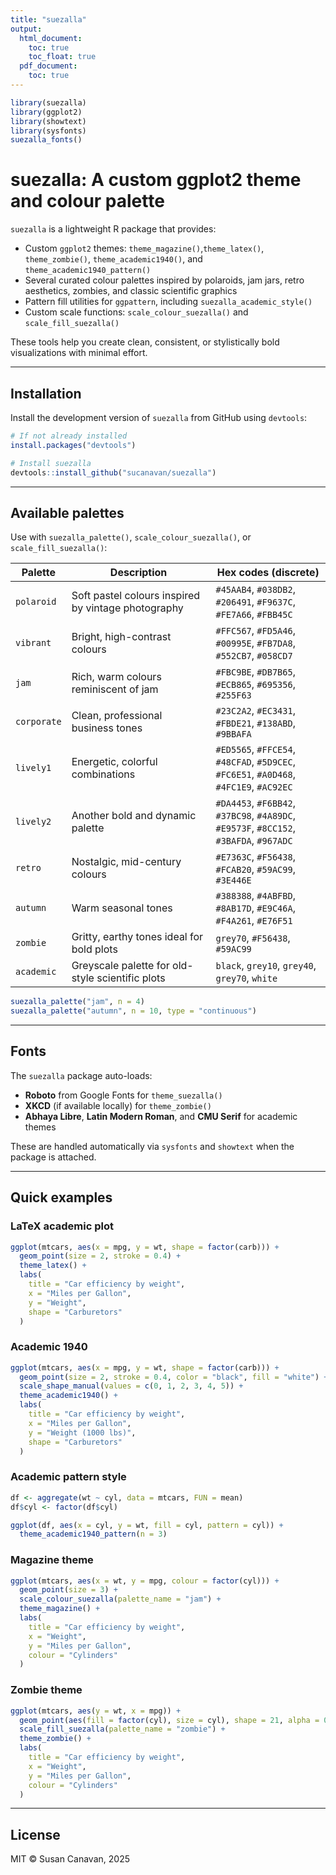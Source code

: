 ```yaml
---
title: "suezalla"
output:
  html_document:
    toc: true
    toc_float: true
  pdf_document:
    toc: true
---
```


```r
library(suezalla)
library(ggplot2)
library(showtext)
library(sysfonts)
suezalla_fonts()
```

# suezalla: A custom ggplot2 theme and colour palette

`suezalla` is a lightweight R package that provides:

- Custom `ggplot2` themes: `theme_magazine()`,`theme_latex()`, `theme_zombie()`, `theme_academic1940()`, and `theme_academic1940_pattern()`
- Several curated colour palettes inspired by polaroids, jam jars, retro aesthetics, zombies, and classic scientific graphics
- Pattern fill utilities for `ggpattern`, including `suezalla_academic_style()`
- Custom scale functions: `scale_colour_suezalla()` and `scale_fill_suezalla()`

These tools help you create clean, consistent, or stylistically bold visualizations with minimal effort.

---

## Installation

Install the development version of `suezalla` from GitHub using `devtools`:

```r
# If not already installed
install.packages("devtools")

# Install suezalla
devtools::install_github("sucanavan/suezalla")
```

---

## Available palettes

Use with `suezalla_palette()`, `scale_colour_suezalla()`, or `scale_fill_suezalla()`:

| Palette     | Description                                          | Hex codes (discrete)                      |
|-------------|------------------------------------------------------|-------------------------------------------|
| `polaroid`  | Soft pastel colours inspired by vintage photography | `#45AAB4`, `#038DB2`, `#206491`, `#F9637C`, `#FE7A66`, `#FBB45C` |
| `vibrant`   | Bright, high-contrast colours                        | `#FFC567`, `#FD5A46`, `#00995E`, `#FB7DA8`, `#552CB7`, `#058CD7` |
| `jam`       | Rich, warm colours reminiscent of jam                | `#FBC9BE`, `#DB7B65`, `#ECB865`, `#695356`, `#255F63` |
| `corporate` | Clean, professional business tones                   | `#23C2A2`, `#EC3431`, `#FBDE21`, `#138ABD`, `#9BBAFA` |
| `lively1`   | Energetic, colorful combinations                     | `#ED5565`, `#FFCE54`, `#48CFAD`, `#5D9CEC`, `#FC6E51`, `#A0D468`, `#4FC1E9`, `#AC92EC` |
| `lively2`   | Another bold and dynamic palette                     | `#DA4453`, `#F6BB42`, `#37BC98`, `#4A89DC`, `#E9573F`, `#8CC152`, `#3BAFDA`, `#967ADC` |
| `retro`     | Nostalgic, mid-century colours                       | `#E7363C`, `#F56438`, `#FCAB20`, `#59AC99`, `#3E446E` |
| `autumn`    | Warm seasonal tones                                  | `#388388`, `#4ABFBD`, `#8AB17D`, `#E9C46A`, `#F4A261`, `#E76F51` |
| `zombie`    | Gritty, earthy tones ideal for bold plots            | `grey70`, `#F56438`, `#59AC99` |
| `academic`  | Greyscale palette for old-style scientific plots     | `black`, `grey10`, `grey40`, `grey70`, `white` |

```r
suezalla_palette("jam", n = 4)
suezalla_palette("autumn", n = 10, type = "continuous")
```

---

## Fonts

The `suezalla` package auto-loads:

- **Roboto** from Google Fonts for `theme_suezalla()`
- **XKCD** (if available locally) for `theme_zombie()`
- **Abhaya Libre**, **Latin Modern Roman**, and **CMU Serif** for academic themes

These are handled automatically via `sysfonts` and `showtext` when the package is attached.

---

## Quick examples

### LaTeX academic plot

```r
ggplot(mtcars, aes(x = mpg, y = wt, shape = factor(carb))) +
  geom_point(size = 2, stroke = 0.4) +
  theme_latex() +
  labs(
    title = "Car efficiency by weight",
    x = "Miles per Gallon",
    y = "Weight",
    shape = "Carburetors"
  )
```

### Academic 1940

```r
ggplot(mtcars, aes(x = mpg, y = wt, shape = factor(carb))) +
  geom_point(size = 2, stroke = 0.4, color = "black", fill = "white") +
  scale_shape_manual(values = c(0, 1, 2, 3, 4, 5)) +
  theme_academic1940() +
  labs(
    title = "Car efficiency by weight",
    x = "Miles per Gallon",
    y = "Weight (1000 lbs)",
    shape = "Carburetors"
  )
```

### Academic pattern style

```r
df <- aggregate(wt ~ cyl, data = mtcars, FUN = mean)
df$cyl <- factor(df$cyl)

ggplot(df, aes(x = cyl, y = wt, fill = cyl, pattern = cyl)) +
  theme_academic1940_pattern(n = 3)
```

### Magazine theme

```r
ggplot(mtcars, aes(x = wt, y = mpg, colour = factor(cyl))) +
  geom_point(size = 3) +
  scale_colour_suezalla(palette_name = "jam") +
  theme_magazine() +
  labs(
    title = "Car efficiency by weight",
    x = "Weight",
    y = "Miles per Gallon",
    colour = "Cylinders"
  )
```

### Zombie theme

```r
ggplot(mtcars, aes(y = wt, x = mpg)) + 
  geom_point(aes(fill = factor(cyl), size = cyl), shape = 21, alpha = 0.8) + 
  scale_fill_suezalla(palette_name = "zombie") + 
  theme_zombie() +
  labs(
    title = "Car efficiency by weight",
    x = "Weight",
    y = "Miles per Gallon",
    colour = "Cylinders"
  )
```

---

## License

MIT © Susan Canavan, 2025
